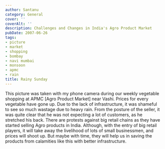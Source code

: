 ```yaml
---
author: Santanu
category: General
cover: ''
coverAlt: ''
description: Challenges and Changes in India's Agro Product Market
pubDate: 2007-06-26
tags:
- picture
- market
- shopping
- bombay
- navi mumbai
- monsoon
- apmc
- rain
title: Rainy Sunday
---
```


This picture was taken with my phone camera during our weekly vegetable shopping at APMC \[Agro Product Market\] near Vashi. Prices for every vegetable have gone up. Due to the lack of infrastructure, it was shameful to see so much wastage due to heavy rain. From the posture of the seller, it was quite clear that he was not expecting a lot of customers, as he stretched his back. There are protests against big retail chains as they have started selling Agro products in India. Although, with the entry of big retail players, it will take away the livelihood of lots of small businessmen, and prices will shoot up. But maybe with time, they will help us in saving the products from calamities like this with better infrastructure.